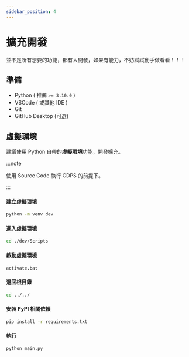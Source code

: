 ```yaml
---
sidebar_position: 4
---
```


# 擴充開發

並不是所有想要的功能，都有人開發，如果有能力，不妨試試動手做看看！！！

## 準備

- Python ( 推薦 `>= 3.10.0` )
- VSCode ( 或其他 IDE )
- Git
- GitHub Desktop (可選)

## 虛擬環境

建議使用 Python 自帶的**虛擬環境**功能，開發擴充。

:::note

使用 Source Code 執行 CDPS 的前提下。

:::

#### 建立虛擬環境

```bash
python -m venv dev
```

#### 進入虛擬環境

```bash
cd ./dev/Scripts
```

#### 啟動虛擬環境

```bash
activate.bat
```

#### 退回根目錄

```bash
cd ../../
```

#### 安裝 PyPI 相關依賴

```bash
pip install -r requirements.txt
```

#### 執行

```
python main.py
```
